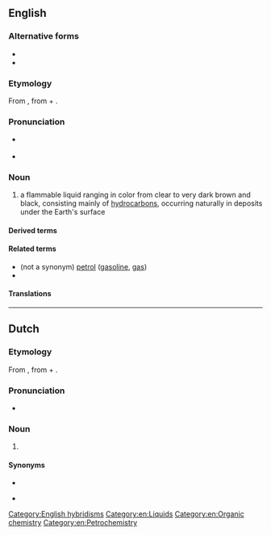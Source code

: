 {{also|Petroleum}}
==English==
{{wikipedia}}

===Alternative forms===
* {{alter|en|petrolaeum||archaic}}
* {{alter|en|petrolæum||archaic}}

===Etymology===
From {{der|en|ML.|petroleum}}, from {{m|la|petra|t=rock}} + {{m|la|oleum|t=oil}}.

===Pronunciation===
* {{a|GA}} {{IPA|en|/pəˈtɹoʊliəm/}}
* {{audio|en|En-us-petroleum.ogg|Audio (US)}}

===Noun===
{{en-noun|petroleums|petrolea}}

# a flammable liquid ranging in color from clear to very dark brown and black, consisting mainly of [[hydrocarbon]]s, occurring naturally in deposits under the Earth's surface
#: {{syn|en|crude oil|oil}}

====Derived terms====
{{der3
|en|packaged petroleum product
|petrol
|petroleum coke
|Petroleum County
|petroleum ether
|petroleum jelly
|petroleum spirit
}}

====Related terms====
* (not a synonym) [[petrol]] ([[gasoline]], [[gas]])
* {{l|en|linoleum}}

====Translations====
{{trans-see|oil}}

[[Category:English hybridisms]]
[[Category:en:Liquids]]
[[Category:en:Organic chemistry]]
[[Category:en:Petrochemistry]]

----

==Dutch==

===Etymology===
From {{der|nl|ML.|petroleum}}, from {{m|la|petra|t=rock}} + {{m|la|oleum|t=oil}}.

===Pronunciation===
* {{hyphenation|nl|pe|tro|le|um}}

===Noun===
{{nl-noun|m|-|-}}

# {{l|en|petroleum}}

====Synonyms====
* {{l|nl|aardolie}}
* {{l|nl|ruwe}} {{l|nl|olie}}